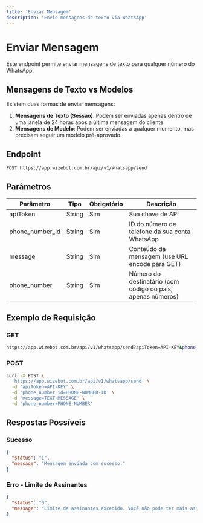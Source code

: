 ```yaml
---
title: 'Enviar Mensagem'
description: 'Envie mensagens de texto via WhatsApp'
---
```


# Enviar Mensagem

Este endpoint permite enviar mensagens de texto para qualquer número do WhatsApp.

## Mensagens de Texto vs Modelos

<Info>
Existem duas formas de enviar mensagens:

1. **Mensagens de Texto (Sessão)**: Podem ser enviadas apenas dentro de uma janela de 24 horas após a última mensagem do cliente.
2. **Mensagens de Modelo**: Podem ser enviadas a qualquer momento, mas precisam seguir um modelo pré-aprovado.
</Info>

## Endpoint

```bash
POST https://app.wizebot.com.br/api/v1/whatsapp/send
```

## Parâmetros

| Parâmetro | Tipo | Obrigatório | Descrição |
|-----------|------|-------------|-----------|
| apiToken | String | Sim | Sua chave de API |
| phone_number_id | String | Sim | ID do número de telefone da sua conta WhatsApp |
| message | String | Sim | Conteúdo da mensagem (use URL encode para GET) |
| phone_number | String | Sim | Número do destinatário (com código do país, apenas números) |

## Exemplo de Requisição

### GET
```bash
https://app.wizebot.com.br/api/v1/whatsapp/send?apiToken=API-KEY&phone_number_id=PHONE-NUMBER-ID&message=TEXT-MESSAGE&phone_number=PHONE-NUMBER
```

### POST
```bash
curl -X POST \
  'https://app.wizebot.com.br/api/v1/whatsapp/send' \
  -d 'apiToken=API-KEY' \
  -d 'phone_number_id=PHONE-NUMBER-ID' \
  -d 'message=TEXT-MESSAGE' \
  -d 'phone_number=PHONE-NUMBER'
```

## Respostas Possíveis

### Sucesso
```json
{
  "status": "1",
  "message": "Mensagem enviada com sucesso."
}
```

### Erro - Limite de Assinantes
```json
{
  "status": "0",
  "message": "Limite de assinantes excedido. Você não pode ter mais assinantes."
}
```
